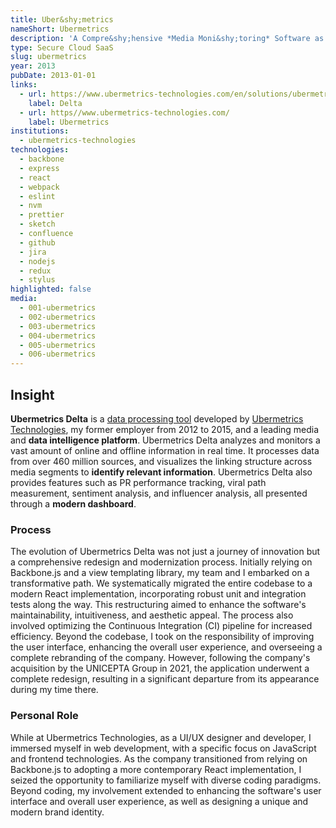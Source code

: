 ```yaml
---
title: Uber&shy;metrics
nameShort: Ubermetrics
description: 'A Compre&shy;­­­­hensive *Media Moni&shy;toring* Software as a Service'
type: Secure Cloud SaaS
slug: ubermetrics
year: 2013
pubDate: 2013-01-01
links:
  - url: https://www.ubermetrics-technologies.com/en/solutions/ubermetrics-delta/
    label: Delta
  - url: https//www.ubermetrics-technologies.com/
    label: Ubermetrics
institutions:
  - ubermetrics-technologies
technologies:
  - backbone
  - express
  - react
  - webpack
  - eslint
  - nvm
  - prettier
  - sketch
  - confluence
  - github
  - jira
  - nodejs
  - redux
  - stylus
highlighted: false
media:
  - 001-ubermetrics
  - 002-ubermetrics
  - 003-ubermetrics
  - 004-ubermetrics
  - 005-ubermetrics
  - 006-ubermetrics
---
```


## Insight

**Ubermetrics Delta** is a [data processing tool](https://www.ubermetrics-technologies.com/en/solutions/ubermetrics-delta/) developed by [Ubermetrics Technologies](https://www.ubermetrics-technologies.com/), my former employer from 2012 to 2015, and a leading media and **data intelligence platform**. Ubermetrics Delta analyzes and monitors a vast amount of online and offline information in real time. It processes data from over 460 million sources, and visualizes the linking structure across media segments to **identify relevant information**. Ubermetrics Delta also provides features such as PR performance tracking, viral path measurement, sentiment analysis, and influencer analysis, all presented through a **modern dashboard**.

### Process

The evolution of Ubermetrics Delta was not just a journey of innovation but a comprehensive redesign and modernization process. Initially relying on Backbone.js and a view templating library, my team and I embarked on a transformative path. We systematically migrated the entire codebase to a modern React implementation, incorporating robust unit and integration tests along the way. This restructuring aimed to enhance the software's maintainability, intuitiveness, and aesthetic appeal. The process also involved optimizing the Continuous Integration (CI) pipeline for increased efficiency. Beyond the codebase, I took on the responsibility of improving the user interface, enhancing the overall user experience, and overseeing a complete rebranding of the company. However, following the company's acquisition by the UNICEPTA Group in 2021, the application underwent a complete redesign, resulting in a significant departure from its appearance during my time there.

### Personal Role

While at Ubermetrics Technologies, as a UI/UX designer and developer, I immersed myself in web development, with a specific focus on JavaScript and frontend technologies. As the company transitioned from relying on Backbone.js to adopting a more contemporary React implementation, I seized the opportunity to familiarize myself with diverse coding paradigms. Beyond coding, my involvement extended to enhancing the software's user interface and overall user experience, as well as designing a unique and modern brand identity.
